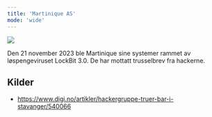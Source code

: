 ```yaml
---
title: 'Martinique AS'
mode: 'wide'
---
```


<Frame>
<img src="/images/martinique.png" noZoom/>
</Frame>

Den 21 november 2023 ble Martinique sine systemer rammet av løspengeviruset LockBit 3.0. De har mottatt trusselbrev fra hackerne.



## Kilder
- https://www.digi.no/artikler/hackergruppe-truer-bar-i-stavanger/540066
